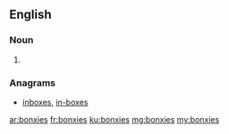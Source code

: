 ==English==

===Noun===
{{head|en}}

# {{plural of|bonxie}}

===Anagrams===
* [[inboxes#English|inboxes]], [[in-boxes#English|in-boxes]]

[[ar:bonxies]]
[[fr:bonxies]]
[[ku:bonxies]]
[[mg:bonxies]]
[[my:bonxies]]